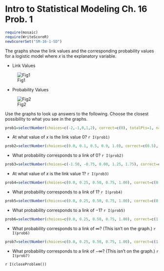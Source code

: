 Intro to Statistical Modeling Ch. 16 Prob. 1
========================================================
```r
require(mosaic)
require(WriteScoreR)
newScorerSet("SM-16-1-SD")
```
The graphs show the link values and the corresponding probability values for a logistic model where $x$ is the explanatory variable.

* Link Values 

![Fig1](Log12-one.png)


* Probability Values

![Fig2](Log12-two.png)



Use the graphs to look up answers to the following.  Choose the closest possibility to what you see in the graphs.

```r
prob1=selectNumber(choices=c(-2,-1,0,1,2), correct=c(0), totalPts=1, name="value.of.x")
```
* At what value of $x$ is the link value 0? `r I(prob1)`

```r
prob2=selectNumber(choices=c(0.0, 0.1, 0.5, 0.9, 1.0), correct=c(0.5), name="probability", totalPts=1)
```
* What probability corresponds to a link of 0? `r I(prob2)`

```r
prob3=selectNumber(choices=c(-1.50, -0.75, 0.00, 1.25, 1.75), correct=c(-0.75), totalPts=1, name="value.of.x.1")
```
* At what value of $x$ is the link value 1? `r I(prob3)`

```r
prob4=selectNumber(choices=c(0.0, 0.25, 0.50, 0.75, 1.00), correct=c(0.75), totalPts=1, name="probability.1")
```
* What probability corresponds to a link of 1? `r I(prob4)`

```r
prob5=selectNumber(choices=c(0.0, 0.25, 0.50, 0.75, 1.00), correct=c(0.25), totalPts=1, name="probability.negative1")
```
* What probability corresponds to a link of $-1$? `r I(prob5)`

```r
prob6=selectNumber(choices=c(0.0, 0.25, 0.50, 0.75, 1.00), correct=c(1.00), totalPts=1, name="probability.infinity")
```
* What probability corresponds to a link of $\infty$?  (This isn't on the graph.) `r I(prob6)`

```r
prob7=selectNumber(choices=c(0.0, 0.25, 0.50, 0.75, 1.00), correct=c(1.00), totalPts=1, name="probability.negative.infinity")
```
* What probability corresponds to a link of $-\infty$? (This isn't on the graph.) `r I(prob7)`

`r I(closeProblem())`
